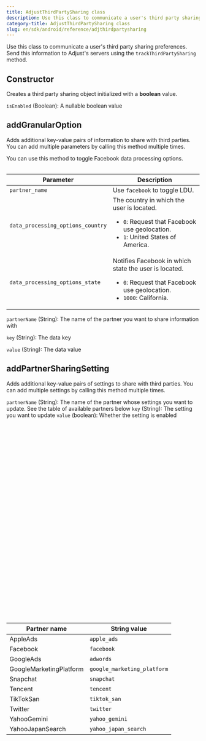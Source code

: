 ```yaml
---
title: AdjustThirdPartySharing class
description: Use this class to communicate a user's third party sharing preferences.
category-title: AdjustThirdPartySharing class
slug: en/sdk/android/reference/adjthirdpartysharing
---
```



Use this class to communicate a user's third party sharing preferences. Send this information to Adjust's servers using the `trackThirdPartySharing` method.

<Function>

## Constructor

Creates a third party sharing object initialized with a **boolean** value.

<slot slot="signature">


<ConstructorSig />

</slot>

<slot slot="snippet">


<AdjustThirdPartySharingTrue />

</slot>

<slot slot="snippet">


<AdjustThirdPartySharingFalse />

</slot>

<slot slot="parameters">

`isEnabled` (Boolean): A nullable boolean value

</slot>

</Function>

<Function>

## addGranularOption

Adds additional key-value pairs of information to share with third parties. You can add multiple parameters by calling this method multiple times.

<slot slot="signature">


<AddGranularOptionSig />

</slot>

<slot slot="snippet">


<AddGranularOption />

You can use this method to toggle Facebook data processing options.


<Facebook />

<Table>

| Parameter                         | Description                                                                                                                                    |
| --------------------------------- | ---------------------------------------------------------------------------------------------------------------------------------------------- |
| `partner_name`                    | Use `facebook` to toggle LDU.                                                                                                                  |
| `data_processing_options_country` | The country in which the user is located.<ul><li>`0`: Request that Facebook use geolocation.</li><li>`1`: United States of America.</li></ul>  |
| `data_processing_options_state`   | Notifies Facebook in which state the user is located.<ul><li>`0`: Request that Facebook use geolocation.</li><li>`1000`: California.</li></ul> |

</Table>

</slot>

<slot slot="parameters">

`partnerName` (String): The name of the partner you want to share information with

`key` (String): The data key

`value` (String): The data value

</slot>

</Function>

<Function>

## addPartnerSharingSetting

Adds additional key-value pairs of settings to share with third parties. You can add multiple settings by calling this method multiple times.

<slot slot="signature">


<AddPartnerSharingSettingSig />

</slot>

<slot slot="snippet">


<AddPartnerSharingSetting />

</slot>

<slot slot="parameters">

`partnerName` (String): The name of the partner whose settings you want to update. See the table of available partners below
`key` (String): The setting you want to update
`value` (boolean): Whether the setting is enabled

<Table height="500">

| Partner name            | String value                |
| ----------------------- | --------------------------- |
| AppleAds                | `apple_ads`                 |
| Facebook                | `facebook`                  |
| GoogleAds               | `adwords`                   |
| GoogleMarketingPlatform | `google_marketing_platform` |
| Snapchat                | `snapchat`                  |
| Tencent                 | `tencent`                   |
| TikTokSan               | `tiktok_san`                |
| Twitter                 | `twitter`                   |
| YahooGemini             | `yahoo_gemini`              |
| YahooJapanSearch        | `yahoo_japan_search`        |

</Table>

</slot>

</Function>
